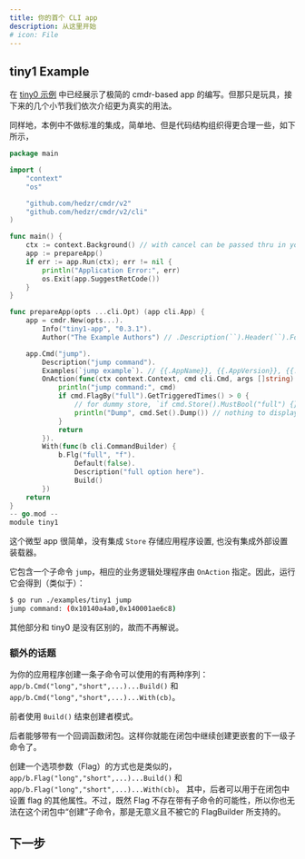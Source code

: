 ```yaml
---
title: 你的首个 CLI app
description: 从这里开始
# icon: File
---
```


## tiny1 Example

在 [tiny0 示例](../index) 中已经展示了极简的 cmdr-based app 的编写。但那只是玩具，接下来的几个小节我们依次介绍更为真实的用法。

同样地，本例中不做标准的集成，简单地、但是代码结构组织得更合理一些，如下所示，

```go title="./examples/tiny1/main.go"
package main

import (
	"context"
	"os"

	"github.com/hedzr/cmdr/v2"
	"github.com/hedzr/cmdr/v2/cli"
)

func main() {
	ctx := context.Background() // with cancel can be passed thru in your actions
	app := prepareApp()
	if err := app.Run(ctx); err != nil {
		println("Application Error:", err)
		os.Exit(app.SuggestRetCode())
	}
}

func prepareApp(opts ...cli.Opt) (app cli.App) {
	app = cmdr.New(opts...).
		Info("tiny1-app", "0.3.1").
		Author("The Example Authors") // .Description(``).Header(``).Footer(``)

	app.Cmd("jump").
		Description("jump command").
		Examples(`jump example`). // {{.AppName}}, {{.AppVersion}}, {{.DadCommands}}, {{.Commands}}, ...
		OnAction(func(ctx context.Context, cmd cli.Cmd, args []string) (err error) {
			println("jump command:", cmd)
			if cmd.FlagBy("full").GetTriggeredTimes() > 0 {
				// for dummy store, `if cmd.Store().MustBool("full") {}` cannot work
				println("Dump", cmd.Set().Dump()) // nothing to display since a dummy store created
			}
			return
		}).
		With(func(b cli.CommandBuilder) {
			b.Flg("full", "f").
				Default(false).
				Description("full option here").
				Build()
		})
	return
}
-- go.mod --
module tiny1
```

这个微型 app 很简单，没有集成 `Store` 存储应用程序设置, 也没有集成外部设置装载器。

它包含一个子命令 `jump`，相应的业务逻辑处理程序由 `OnAction` 指定。因此，运行它会得到（类似于）：

```bash
$ go run ./examples/tiny1 jump
jump command: (0x10140a4a0,0x140001ae6c8)
```

其他部分和 tiny0 是没有区别的，故而不再解说。

### 额外的话题

为你的应用程序创建一条子命令可以使用的有两种序列：`app/b.Cmd("long","short",...)...Build()` 和 `app/b.Cmd("long","short",...)...With(cb)`。

前者使用 `Build()` 结束创建者模式。

后者能够带有一个回调函数闭包。这样你就能在闭包中继续创建更嵌套的下一级子命令了。

创建一个选项参数（Flag）的方式也是类似的，`app/b.Flag("long","short",...)...Build()` 和 `app/b.Flag("long","short",...)...With(cb)`。
其中，后者可以用于在闭包中设置 flag 的其他属性。不过，既然 Flag 不存在带有子命令的可能性，所以你也无法在这个闭包中“创建”子命令，那是无意义且不被它的 FlagBuilder 所支持的。

## 下一步

<Cards>
  <Card title="更简单的写法" href="./g02-concise-version" />
</Cards>
